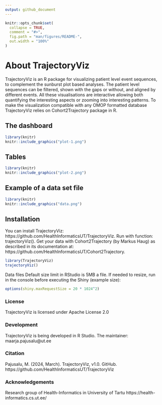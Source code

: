 ```yaml
---
output: github_document
---
```


```r
knitr::opts_chunk$set(
  collapse = TRUE,
  comment = "#>",
  fig.path = "man/figures/README-",
  out.width = "100%"
)
```


# About TrajectoryViz

TrajectoryViz is an R package for visualizing patient level event sequences, to complement the sunburst plot based analyses. The patient level sequences can be filtered, shown with the gaps or without, and aligned by different events. All these visualisations are interactive allowing both quantifying the interesting aspects or zooming into interesting patterns. To make the visualization compatible with any OMOP formatted database TrajectoryViz relies on Cohort2Trajectory package in R.   


## The dashboard

```r
library(knitr)
knitr::include_graphics("plot-1.png")
```


## Tables

```r
library(knitr)
knitr::include_graphics("plot-2.png")
```


## Example of a data set file

```r
library(knitr)
knitr::include_graphics("data.png")
```


## Installation

You can install TrajectoryViz:
https://github.com/HealthInformaticsUT/TrajectoryViz.
Run with function: 
trajectoryViz().
Get your data with Cohort2Trajectory (by Markus Haug) as described in its documentation at:
https://github.com/HealthInformaticsUT/Cohort2Trajectory.

``` r
library(TrajectoryViz)
trajectoryViz()
```
Data files 
Default size limit in RStudio is 5MB a file. If needed to resize, run in the console before executing the Shiny (example size):

``` r
options(shiny.maxRequestSize = 20 * 1024^2)
```


### License

TrajectoryViz is licensed under Apache License 2.0


### Development

TrajectoryViz is being developed in R Studio. The maintainer: maarja.pajusalu@ut.ee


### Citation

Pajusalu, M. (2024, March). TrajectoryViz, v1.0. GitHub.
https://github.com/HealthInformaticsUT/TrajectoryViz


### Acknowledgements

Research group of Health-Informatics in University of Tartu https://health-informatics.cs.ut.ee/
